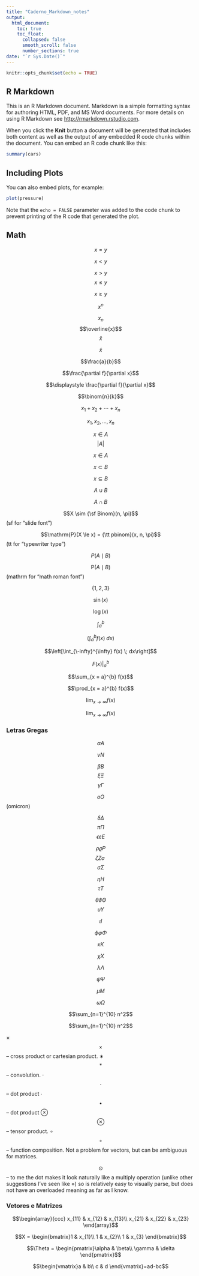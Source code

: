 ---
title: "Caderno_Markdown_notes"
output:
  html_document:
    toc: true
    toc_float:
      collapsed: false
      smooth_scroll: false
      number_sections: true
date: "`r Sys.Date()`"
---

```{r setup, include=FALSE}
knitr::opts_chunk$set(echo = TRUE)
```

## R Markdown

This is an R Markdown document. Markdown is a simple formatting syntax for authoring HTML, PDF, and MS Word documents. For more details on using R Markdown see <http://rmarkdown.rstudio.com>.

When you click the **Knit** button a document will be generated that includes both content as well as the output of any embedded R code chunks within the document. You can embed an R code chunk like this:

```{r cars}
summary(cars)
```

## Including Plots

You can also embed plots, for example:

```{r pressure, echo=FALSE}
plot(pressure)
```

Note that the `echo = FALSE` parameter was added to the code chunk to prevent printing of the R code that generated the plot.

## Math

$$x = y $$

$$x < y $$

$$x > y $$
$$x \le y $$

$$x \ge y $$

$$x^{n}$$

$$x_{n}$$
$$\overline{x}$$
$$\hat{x}$$

$$\tilde{x}$$

$$\frac{a}{b}$$

$$\frac{\partial f}{\partial x}$$

$$\displaystyle \frac{\partial f}{\partial x}$$

$$\binom{n}{k}$$

$$x_{1} + x_{2} + \cdots + x_{n}$$

$$x_{1}, x_{2}, \dots, x_{n}$$

$$x \in A$$
$$|A|$$

$$x \in A$$

$$x \subset B$$

$$x \subseteq B$$

$$A \cup B$$

$$A \cap B$$

$$X \sim {\sf Binom}(n, \pi)$$ (sf for “slide font”)

$$\mathrm{P}(X \le x) = {\tt pbinom}(x, n, \pi)$$ (tt for “typewriter type”)

$$P(A \mid B)$$

$$\mathrm{P}(A \mid B)$$ (mathrm for “math roman font”)

$$\{1, 2, 3\}$$

$$\sin(x)$$

$$\log(x)$$

$$\int_{a}^{b}$$

$$\left(\int_{a}^{b} f(x) \; dx\right)$$

$$\left[\int_{\-infty}^{\infty} f(x) \; dx\right]$$

$$\left. F(x) \right|_{a}^{b}$$

$$\sum_{x = a}^{b} f(x)$$

$$\prod_{x = a}^{b} f(x)$$

$$\lim_{x \to \infty} f(x)$$

$$\displaystyle \lim_{x \to \infty} f(x)$$

### Letras Gregas

$$\alpha A$$

$$\nu N$$

$$\beta B$$
$$\xi\Xi$$
$$\gamma \Gamma$$

$$o O$$ (omicron)

$$\delta \Delta$$
$$\pi \Pi$$
$$\epsilon \varepsilon E$$

$$\rho\varrho P$$
$$\zeta Z \sigma \,\!$$
$$\sigma \Sigma$$

$$\eta H$$
$$\tau T$$

$$\theta \vartheta \Theta$$
$$\upsilon \Upsilon$$

$$\iota I$$

$$\phi \varphi \Phi$$

$$\kappa K$$

$$\chi X$$

$$\lambda \Lambda$$

$$\psi \Psi$$

$$\mu M$$

$$\omega \Omega$$

\begin{align*}
a & = b \\
X &\sim {\sf Norm}(10, 3) \\
5 & \le 10
\end{align*}


$$\sum_{n=1}^{10} n^2$$ 

$$\sum_{n=1}^{10} n^2$$

×
$$\times$$
-- cross product or cartesian product.
∗
$$*$$
-- convolution.
⋅
$$\cdot$$
-- dot product
∙
$$\bullet$$
-- dot product
⊗
$$\otimes$$
-- tensor product.
∘
$$\circ$$
-- function composition. Not a problem for vectors, but can be ambiguous for matrices.

$$\odot$$
-- to me the dot makes it look naturally like a multiply operation (unlike other suggestions I've seen like ⋄) so is relatively easy to visually parse, but does not have an overloaded meaning as far as I know.





### Vetores e Matrizes

$$\begin{array}{ccc}
x_{11} & x_{12} & x_{13}\\
x_{21} & x_{22} & x_{23}
\end{array}$$


$$X = \begin{bmatrix}1 & x_{1}\\
1 & x_{2}\\
1 & x_{3}
\end{bmatrix}$$



$$\Theta = \begin{pmatrix}\alpha & \beta\\
\gamma & \delta
\end{pmatrix}$$


$$\begin{vmatrix}a & b\\
c & d
\end{vmatrix}=ad-bc$$
